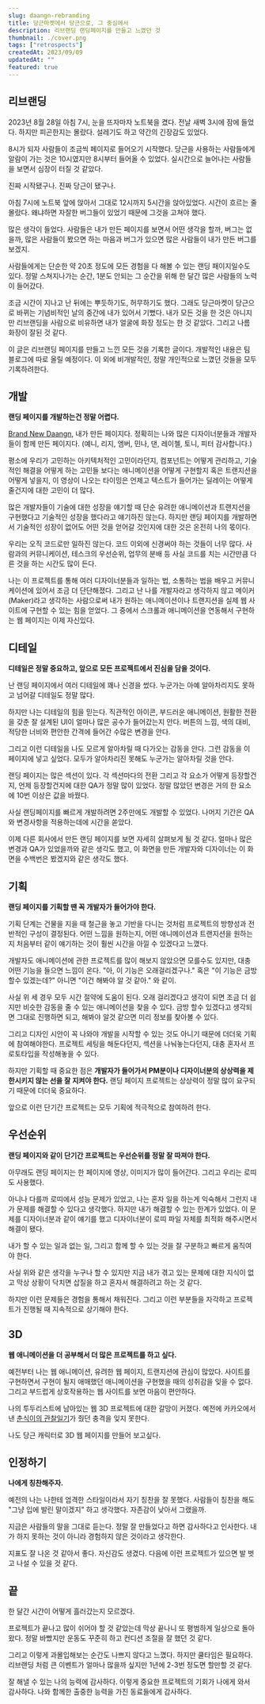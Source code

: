```yaml
---
slug: daangn-rebranding
title: 당근마켓에서 당근으로, 그 중심에서
description: 리브랜딩 랜딩페이지를 만들고 느꼈던 것
thumbnail: ./cover.png
tags: ["retrospects"]
createdAt: 2023/09/09
updatedAt: ""
featured: true
---
```


## 리브랜딩

2023년 8월 28일 아침 7시, 눈을 뜨자마자 노트북을 켰다.
전날 새벽 3시에 잠에 들었다. 하지만 피곤한지는 몰랐다.
설레기도 하고 약간의 긴장감도 있었다.

8시가 되자 사람들이 조금씩 페이지로 들어오기 시작했다.
당근을 사용하는 사람들에게 알람이 가는 것은 10시였지만 8시부터 들어올 수 있었다.
실시간으로 늘어나는 사람들을 보면서 심장이 터질 것 같았다.

진짜 시작됐구나. 진짜 당근이 됐구나.

아침 7시에 노트북 앞에 앉아서 그대로 12시까지 5시간을 앉아있었다.
시간이 흐르는 줄 몰랐다. 왜냐하면 자잘한 버그들이 있었기 때문에 그것을 고쳐야 했다.

많은 생각이 들었다. 사람들은 내가 만든 페이지를 보면서 어떤 생각을 할까,
버그는 없을까, 많은 사람들이 봤으면 하는 마음과 버그가 있으면 많은 사람들이 내가 만든 버그를 보겠지.

사람들에게는 단순한 약 20초 정도에 모든 경험을 다 해볼 수 있는 랜딩 패이지일수도 있다.
정말 스쳐지나가는 순간, 1분도 안되는 그 순간을 위해 한 달간 많은 사람들의 노력이 들어갔다.

조금 시간이 지나고 난 뒤에는 뿌듯하기도, 허무하기도 했다.
그래도 당근마켓이 당근으로 바뀌는 기념비적인 날의 중간에 내가 있어서 기뻤다.
내가 모든 것을 한 것은 아니지만 리브랜딩을 사람으로 비유하면 내가 얼굴에 화장 정도는 한 것 같았다.
그리고 나름 화장이 잘된 것 같다.

이 글은 리브랜딩 페이지를 만들고 느낀 모든 것을 기록한 글이다.
개발적인 내용은 팀 블로그에 따로 올릴 예정이다.
이 외에 비개발적인, 정말 개인적으로 느꼈던 것들을 모두 기록하려한다.

## 개발

**랜딩 페이지를 개발하는건 정말 어렵다.**

[Brand New Daangn](https://brandnew.daangn.com/), 내가 만든 페이지다.
정확히는 나와 많은 디자이너분들과 개발자들이 함께 만든 페이지다. (예니, 리지, 엠버, 민나, 댄, 레이첼, 토니, 피터 감사합니다.)

평소에 우리가 고민하는 아키텍처적인 고민이라던지, 컴포넌트는 어떻게 관리하고, 기술적인 해결을 어떻게 하는 고민들 보다는
애니메이션을 어떻게 구현할지 혹은 트랜지션을 어떻게 넣을지, 이 영상이 나오는 타이밍은 언제고 텍스트가 들어가는 딜레이는 어떻게 줄건지에 대한 고민이 더 많다.

많은 개발자들이 기술에 대한 성장을 얘기할 때 단순 유려한 애니메이션과 트랜지션을 구현했다고 기술적인 성장을 했다라고 얘기하진 않는다.
하지만 랜딩 페이지를 개발하면서 기술적인 성장이 없어도 어떤 것을 얻어갈 것인지에 대한 것은 온전히 나의 몫이다.

우리는 오직 코드로만 일하진 않는다. 코드 이외에 신경써야 하는 것들이 너무 많다.
사람과의 커뮤니케이션, 테스크의 우선순위, 업무의 분배 등 사실 코드를 치는 시간만큼 다른 것을 하는 시간도 많이 든다.

나는 이 프로젝트를 통해 여러 디자이너분들과 일하는 법, 소통하는 법을 배우고 커뮤니케이션에 있어서 조금 더 단단해졌다.
그리고 난 나를 개발자라고 생각하지 않고 메이커(Maker)라고 생각하는 사람으로써 내가 원하는 애니메이션이나 트랜지션을
실제 웹 사이트에 구현할 수 있는 힘을 얻었다. 그 중에서 스크롤과 애니메이션을 연동해서 구현하는 웹 페이지는 이제 자신있다.

## 디테일

**디테일은 정말 중요하고, 앞으로 모든 프로젝트에서 진심을 담을 것이다.**

난 랜딩 페이지에서 여러 디테일에 꽤나 신경을 썼다. 누군가는 아예 알아차리지도 못하고 넘어갈 디테일도 정말 많다.

하지만 나는 디테일의 힘을 믿는다. 직관적인 아이콘, 부드러운 애니메이션, 원활한 전환을 갖춘 잘 설계된 UI이
얼마나 많은 공수가 들어갔는지 안다. 버튼의 느낌, 색의 대비, 적당한 너비와 편안한 간격에 들어간 수많은 변경을 안다.

그리고 이런 디테일을 나도 모르게 알아차릴 때 다가오는 감동을 안다.
그런 감동을 이 페이지에 넣고 싶었다. 모두가 알아차리진 못해도 누군가는 알아차릴 것을 안다.

랜딩 페이지는 많은 섹션이 있다. 각 섹션마다의 전환 그리고 각 요소가 어떻게 등장할건지, 언제 등장할건지에 대한
QA가 정말 많이 있었다. 정말 많았던 변경은 거의 한 요소에 10번 이상은 값을 바꿨다.

사실 랜딩페이지를 빠르게 개발하려면 2주만에도 개발할 수 있었다.
나머지 기간은 QA와 변경사항을 적용하는데에 시간을 쏟았다.

이제 다른 회사에서 만든 랜딩 페이지를 보면 자세히 살펴보게 될 것 같다.
얼마나 많은 변경과 QA가 있었을까와 같은 생각도 했고, 이 화면을 만든 개발자와 디자이너는 이 화면을 수백번은 봤겠지와 같은 생각도 했다.

## 기획

**랜딩 페이지를 기획할 땐 꼭 개발자가 들어가야 한다.**

기획 단계는 건물을 지을 때 철근을 놓고 기반을 다니는 것처럼 프로젝트의 방향성과 전반적인 구성이 결정된다.
어떤 느낌을 원하는지, 어떤 애니메이션과 트랜지션을 원하는지 처음부터 같이 얘기하는 것이 훨씬 시간을 아낄 수 있겠다고 느꼈다.

개발자도 애니메이션에 관한 프로젝트를 많이 해보지 않았으면 모를수도 있지만, 대충 어떤 기능을 들으면 느낌이 온다.
"아, 이 기능은 오래걸리겠구나." 혹은 "이 기능은 금방 할수 있겠는데?" 아니면 "이건 해봐야 알 것 같아." 와 같이.

사실 위 세 경우 모두 시간 절약에 도움이 된다. 오래 걸리겠다고 생각이 되면 조금 더 쉽지만 비슷한 감동을 줄 수 있는 애니메이션을 찾을 수 있다.
금방 할수 있겠다고 생각되면 그대로 진행하면 되고, 해봐야 알것 같으면 미리 정보를 찾아볼 수 있다.

그리고 디자인 시안이 꼭 나와야 개발을 시작할 수 있는 것도 아니기 때문에 더더욱 기획에 참여해야한다.
프로젝트 세팅을 해둔다던지, 섹션을 나눠놓는다던지, 대충 혼자서 프로토타입을 작성해놓을 수 있다.

하지만 기획할 때 중요한 점은 **개발자가 들어가서 PM분이나 디자이너분의 상상력을 제한시키지 않는 선을 잘 지켜야 한다.**
랜딩 페이지 프로젝트는 상상력이 정말 많이 요구되기 때문에 더더욱 중요하다.

앞으로 이런 단기간 프로젝트는 모두 기획에 적극적으로 참여하려 한다.

## 우선순위

**랜딩 페이지와 같이 단기간 프로젝트는 우선순위를 정말 잘 따져야 한다.**

아무래도 랜딩 페이지는 한 페이지에 영상, 이미지가 많이 들어간다. 그리고 우리는 로띠도 사용했다.

아니나 다를까 로띠에서 성능 문제가 있었고, 나는 혼자 일을 하는게 익숙해서 그런지 내가 문제를 해결할 수 있다고 생각했다.
하지만 내가 해결할 수 있는 한계가 있었다. 이 문제를 디자이너분과 같이 얘기를 했고
디자이너분이 로띠 파일 자체를 최적화 해주시면서 해결이 됐다.

내가 할 수 있는 일과 없는 일, 그리고 함께 할 수 있는 것을 잘 구분하고 빠르게 움직여야 한다.

사실 위와 같은 생각을 누구나 할 수 있지만 지금 내가 겪고 있는 문제에 대한 지식이 없고
막상 상황이 닥치면 삽질을 하고 혼자서 해결하려고 하는 것 같다.

하지만 이런 문제들은 경험을 통해서 채워진다.
그리고 이런 부분들을 자각하고 프로젝트가 진행될 때 지속적으로 상기해야 한다.

## 3D

**웹 애니메이션을 더 공부해서 더 많은 프로젝트를 하고 싶다.**

예전부터 나는 웹 애니메이션, 유려한 웹 페이지, 트랜지션에 관심이 많았다.
사이트를 구현하면서 구현이 될지 애매했던 애니메이션을 구현했을 때의 성취감을 잊을 수 없다.
그리고 부드럽게 상호작용하는 웹 사이트를 보면 마음이 편안하다.

나의 투두리스트에 남아있는 웹 3D 프로젝트에 대한 갈망이 커졌다.
예전에 카카오에서 낸 [춘식이의 관찰일기](https://www.choonsikdiary.com/)가 줬던 충격을 잊지 못한다.

나도 당근 캐릭터로 3D 웹 페이지를 만들어 보고싶다.

## 인정하기

**나에게 칭찬해주자.**

예전의 나는 나한테 엄격한 스타일이라서 자기 칭찬을 잘 못했다.
사람들이 칭찬을 해도 "그냥 입에 발린 말이겠지" 하고 생각했다. 자존감이 낮아서 그랬을까.

지금은 사람들의 말을 그대로 듣는다.
정말 잘 만들었다고 하면 감사하다고 인사한다.
내가 하지 못하는 것이 아니라 경험하지 않은 것이라고 생각한다.

지표도 잘 나온 것 같아서 좋다. 자신감도 생겼다.
다음에 이런 프로젝트가 있으면 발 벗고 나설 수 있을 것 같다.

## 끝

한 달간 시간이 어떻게 흘러갔는지 모르겠다.

프로젝트가 끝나고 많이 쉬어야 할 것 같았는데 막상 끝나니 또 평범하게 일상으로 돌아왔다.
정말 바빴지만 운동도 꾸준히 하고 컨디션 조절을 잘 했던 것 같다.

그리고 이렇게 과몰입해보는 순간도 나쁘지 않다고 느꼈다.
하지만 쿨타임은 필요하다. 리브랜딩 처럼 큰 이벤트가 얼마나 많을까 싶지만 1년에 2-3번 정도면 할만할 것 같다.

잘 해낼 수 있는 나의 능력에 감사하다.
이렇게 중요한 프로젝트의 기회가 나에게 와서 감사하다.
나와 함께한 출중한 능력을 가진 동료들에게 감사하다.
